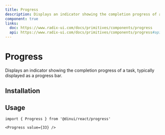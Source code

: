 ```yaml
---
title: Progress
description: Displays an indicator showing the completion progress of a task, typically displayed as a progress bar.
component: true
links:
  doc: https://www.radix-ui.com/docs/primitives/components/progress
  api: https://www.radix-ui.com/docs/primitives/components/progress#api-reference
---
```


# Progress

Displays an indicator showing the completion progress of a task, typically displayed as a progress bar.


<Example path="ui/progress-demo" />

## Installation


<InstallationGuide path="ui/progress" />

## Usage

```tsx
import { Progress } from '@dinui/react/progress'
```

```tsx
<Progress value={33} />
```
